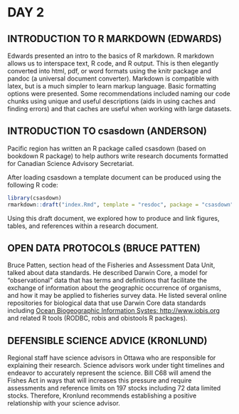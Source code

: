 # DAY 2

## INTRODUCTION TO R MARKDOWN (EDWARDS)

Edwards presented an intro to the basics of R markdown.
R markdown allows us to interspace text, R code, and R output.
This is then elegantly converted into html, pdf, or word formats using the knitr package and pandoc (a universal document converter).
Markdown is compatible with latex, but is a much simpler to learn markup language. Basic formatting options were presented.
Some recommendations included naming our code chunks using unique and useful descriptions (aids in using caches and finding errors) and that caches are useful when working with large datasets.

## INTRODUCTION TO **csasdown** (ANDERSON)

Pacific region has written an R package called csasdown  (based on bookdown R package) to help authors write research documents formatted for Canadian Science Advisory Secretariat.  

After loading csasdown a template document can be produced using the following R code:

```r
library(csasdown)
rmarkdown::draft("index.Rmd", template = "resdoc", package = "csasdown", create_dir = FALSE, edit = FALSE)
```


Using this draft document, we explored how to produce and link figures, tables, and references within a research document.


## OPEN DATA PROTOCOLS (BRUCE PATTEN)

Bruce Patten, section head of the Fisheries and Assessment Data Unit, talked about data standards.
He described Darwin Core, a model for “observational” data that has terms and definitions that facilitate the exchange of information about the geographic occurrence of organisms, and how it may be applied to fisheries survey data.
He listed several online repositories for biological data that use Darwin Core data standards including [Ocean Biogeographic Information Systes: http://www.iobis.org](http://www.iobis.org) and related R tools (RODBC, robis and obistools R packages).


## DEFENSIBLE SCIENCE ADVICE (KRONLUND)

Regional staff have science advisors in Ottawa who are responsible for explaining their research.
Science advisors work under tight timelines and endeavor to accurately represent the science.
Bill C68 will amend the Fishes Act in ways that will increases this pressure and require assessments and reference limits on 197 stocks including 72 data limited stocks.
Therefore, Kronlund recommends establishing a positive relationship with your science advisor. 










